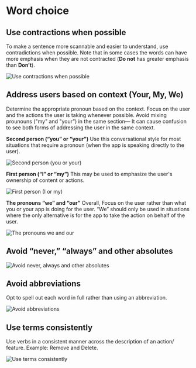 # Word choice

## Use contractions when possible 
To make a sentence more scannable and easier to understand, use contradictions when possible. Note that in some cases the words can have more emphasis when they are not contracted (**Do not** has greater emphasis than **Don’t**).
  
![Use contractions when possible](/contractions.png)

## Address users based on context  (Your, My, We) 
Determine the appropriate pronoun based on the context. Focus on the user and the actions the user is taking whenever possible.  Avoid mixing prounouns ("my" and "your”) in the same section— It can cause confusion to see both forms of addressing the user in the same context.

**Second person (“you” or “your”)**
Use this conversational style for most situations that require a pronoun (when the app is speaking directly to the user).

![Second person (you or your)](/addressing-users-you-or-your.png)

**First person (“I” or “my”)**
This may be used to emphasize the user's ownership of content or actions.

![First person (I or my)](/addressing-users-I-or-my.png)

**The pronouns “we” and “our”**
Overall, Focus on the user rather than what you or your app is doing for the user. “We” should only be used in situations where the only alternative is for the app to take the action on behalf of the user. 

![The pronouns we and our](/addressing-users-we-and-our.png)

## Avoid “never,” “always” and other absolutes 

![Avoid never, always and other absolutes](/avoid-absolutes.png)

## Avoid abbreviations 
Opt to spell out each word in full rather than using an abbreviation. 
  
![Avoid abbreviations](/abbreviations.png)

## Use terms consistently
Use verbs in a consistent manner across the description of an action/ feature. 
Example: Remove and Delete. 
  
![Use terms consistently](/consistent-terms.png)
